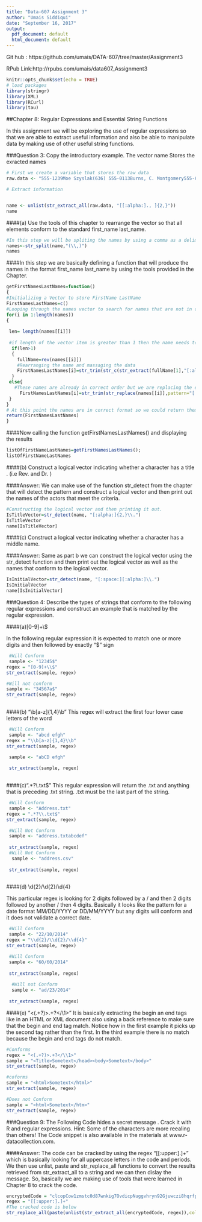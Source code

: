 ```yaml
---
title: "Data-607 Assignment 3"
author: "Umais Siddiqui"
date: "September 16, 2017"
output:
  pdf_document: default
  html_document: default
---
```


Git hub : https://github.com/umais/DATA-607/tree/master/Assignment3 

RPub Link:http://rpubs.com/umais/data607_Assignment3
```r
knitr::opts_chunk$set(echo = TRUE)
# load packages
library(stringr)
library(XML)
library(RCurl)
library(tau)
```

##Chapter 8: Regular Expressions and Essential String Functions

In this assignment we will be exploring the use of regular expressions so that we are able to extract useful information and also be able to manipulate data by making use of other useful string functions.

###Question 3: Copy the introductory example. The vector name Stores the exracted names

```r
# First we create a variable that stores the raw data
raw.data <- "555-1239Moe Szyslak(636) 555-0113Burns, C. Montgomery555-6542Rev. Timothy Lovejoy555 8904Ned Flanders636-555-3226Simpson, Homer5543642Dr. Julius Hibbert"

# Extract information


name <- unlist(str_extract_all(raw.data, "[[:alpha:]., ]{2,}"))
name

```

####(a) Use the tools of this chapter to rearrange the vector so that all elements conform to the standard first_name last_name.



```r
#In this step we will be spliting the names by using a comma as a delimiter.
names<-str_split(name,"(\\,)")
names

```

####In this step we are basically defining a function that will produce the names in the format first_name last_name by using the tools provided in the Chapter.

```r

getFirstNamesLastNames=function()
{
#Initializing a Vector to store FirstName LastName
FirstNamesLastNames=c()
#Looping through the names vector to search for names that are not in correct format
for(i in 1:length(names))
{
  
 len= length(names[[i]])
 
 #if length of the vector item is greater than 1 then the name needs to be rearranged
  if(len>1)
  {
    fullName=rev(names[[i]])
    #Rearranging the name and massaging the data
    FirstNamesLastNames[i]=str_trim(str_c(str_extract(fullName[1],"[:alpha:]+")," ",fullName[2]))
  }
 else{
   #These names are already in correct order but we are replacing the extraneous characters.
     FirstNamesLastNames[i]=str_trim(str_replace(names[[i]],pattern="[:alpha:]+\\.",replacement=""))
 }
}
# At this point the names are in correct format so we could return them 
return(FirstNamesLastNames)
}

```

####Now calling the function getFirstNamesLastNames() and displaying the results
```r
listOfFirstNameLastNames=getFirstNamesLastNames();
listOfFirstNameLastNames

```

####(b) Construct a logical vector indicating whether a character has a title . (i.e Rev. and Dr. )

####Answer: We can make use of the function str_detect from the chapter that will detect the pattern and construct a logical vector and then print out the names of the actors that meet the criteria.

```r
#Constructing the logical vector and then printing it out.
IsTitleVector=str_detect(name, "[:alpha:]{2,}\\.")
IsTitleVector
name[IsTitleVector]
```


####(c) Construct a logical vector indicating whether a character has a middle name.

####Answer: Same as part b we can construct the logical vector using the str_detect function and then print out the logical vector as well as the names that conform to the logical vector.

```r
IsInitialVector=str_detect(name, "[:space:][:alpha:]\\.")
IsInitialVector
name[IsInitialVector]
```

###Question 4: Describe the types of strings that conform to the following regular expressions and construct an example that is matched by the regular expression.

####(a)[0-9]+\\$

 In the following regular expression it is expected to match one or more digits and then followed by exactly  "$" sign
 

 
```r
 #Will Conform
 sample <- "12345$"  
regex = "[0-9]+\\$"
str_extract(sample, regex)

#Will not conform
sample <- "34567a$"  
str_extract(sample, regex)
 
```

 
 

####(b) "\\b[a-z]{1,4}\\b"
This regex will extract the first four lower case letters of the word

```r
 #Will Conform
 sample <- "abcd efgh"  
regex = "\\b[a-z]{1,4}\\b"
str_extract(sample, regex)

 sample <- "abCD efgh"  
 
 str_extract(sample, regex)
 
```


####(c)".*?\\.txt$"
This regular expression will return the .txt and anything that is preceding .txt string. .txt must be the last part of the string.


```r
 #Will Conform
 sample <- "Address.txt"  
regex = ".*?\\.txt$"
str_extract(sample, regex)

 #Will Not Conform
 sample <- "address.txtabcdef"  
 
 str_extract(sample, regex)
 #Will Not Conform
  sample <- "address.csv"  
 
 str_extract(sample, regex)
 
```

####(d) \\d{2}/\\d{2}/\\d{4}

This particular regex is looking for 2 digits followed by a / and then 2 digits followed by another / then 4 digits. Basically it looks like the pattern for a date format MM/DD/YYYY or DD/MM/YYYY but any digits will conform and it does not validate a correct date.



```r
 #Will Conform
 sample <- "22/10/2014"  
regex = "\\d{2}/\\d{2}/\\d{4}"
str_extract(sample, regex)

 #Will Conform
 sample <- "60/60/2014"  
 
 str_extract(sample, regex)
 
  #Will not Conform
  sample <- "ad/23/2014"  
 
 str_extract(sample, regex)
```

####(e) "<(.+?)>.+?</\\1>"
It is basically extracting the begin an end tags like in an HTML or XML document also using a back reference to make sure that the begin and end tag match. Notice how in the first example it picks up the second tag rather than the first. In the third example there is no match because the begin and end tags do not match.

```r
#Conforms
regex = "<(.+?)>.+?</\\1>" 
sample = "<Title>Sometext</head><body>Sometext</body>"
str_extract(sample, regex) 

#coforms
sample = "<html>Sometext</html>"
str_extract(sample, regex) 

#Does not Conform
sample = "<html>Sometext</htm>"
str_extract(sample, regex) 
```
 
###Question 9: The Following Code hides a secret message . Crack it with R and regular expressions. Hint: Some of the characters are more reealing than others! The Code snippet is also available in the materials at www.r-datacollection.com.

####Answer: The code can be cracked by using the regex "[[:upper:].]+" which is basically looking for all uppercase letters in the code and periods. We then use unlist, paste and str_replace_all functions to convert the results retrieved from str_extract_all to a string and we can then dislay the message. So, basically we are making use of tools that were learned in Chapter 8 to crack the code.


```r
encryptedCode = "clcopCow1zmstc0d87wnkig7OvdicpNuggvhryn92Gjuwczi8hqrfpRxs5Aj5dwpn0Tanwo Uwisdij7Lj8kpf03AT5Idr3coc0bt7yczjatOaootj55t3Nj3ne6c4Sfek.r1w1YwwojigO d6vrfUrbz2.2bkAnbhzgv4R9i05zEcrop.wAgnb.SqoU65fPa1otfb7wEm24k6t3sR9zqe5 fy89n6Nd5t9kc4fE905gmc4Rgxo5nhDk!gr"
regex = "[[:upper:].]+"
#The cracked code is below
str_replace_all(paste(unlist(str_extract_all(encryptedCode, regex)),collapse=""),pattern="[\\.]+",replacement=" ")


```

